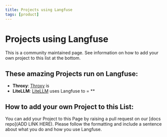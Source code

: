 ```yaml
---
title: Projects using Langfuse
tags: [product]
---
```


# Projects using Langfuse

This is a community maintained page. See information on how to add your own project to this list at the bottom. 

## These amazing Projects run on Langfuse:

- **Throxy**: [Throxy](https://throxy.com) is
- **LiteLLM**: [LiteLLM](https://litellm.ai) uses Langfuse to
= **

## How to add your own Project to this List:

You can add your Project to this Page by raising a pull request on our [docs repo](ADD LINK HERE). Please follow the formatting and include a sentence about what you do and how you use Langfuse. 